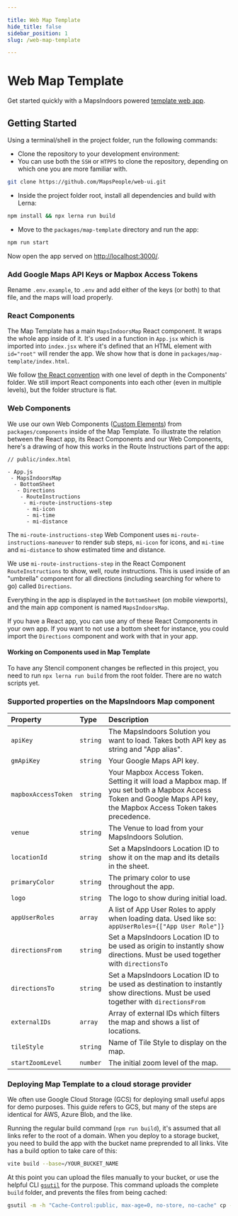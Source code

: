 ```yaml
---

title: Web Map Template
hide_title: false
sidebar_position: 1
slug: /web-map-template

---
```


# Web Map Template
Get started quickly with a MapsIndoors powered [template web app](https://github.com/MapsPeople/web-ui).

## Getting Started

Using a terminal/shell in the project folder, run the following commands:

* Clone the repository to your development environment:
* You can use both the `SSH` or `HTPPS` to clone the repository, depending on which one you are more familiar with.
```bash
git clone https://github.com/MapsPeople/web-ui.git
```

* Inside the project folder root, install all dependencies and build with Lerna:
```bash
npm install && npx lerna run build
```

* Move to the `packages/map-template` directory and run the app:
```bash
npm run start
```

Now open the app served on [http://localhost:3000/](http://localhost:3000/).

### Add Google Maps API Keys or Mapbox Access Tokens

Rename `.env.example`, to `.env` and add either of the keys (or both) to that file, and the maps will load properly.

### React Components

The Map Template has a main `MapsIndoorsMap` React component. It wraps the whole app inside of it. It's used in a function in `App.jsx` which is imported into `index.jsx` where it's defined that an HTML element with `id="root"` will render the app. We show how that is done in `packages/map-template/index.html`.

We follow [the React convention](https://reactjs.org/docs/faq-structure.html#avoid-too-much-nesting) with one level of depth in the Components' folder. We still import React components into each other (even in multiple levels), but the folder structure is flat.

### Web Components

We use our own Web Components ([Custom Elements](https://developer.mozilla.org/en-US/docs/Web/Web_Components/Using_custom_elements)) from `packages/components` inside of the Map Template. To illustrate the relation between the React app, its React Components and our Web Components, here's a drawing of how this works in the Route Instructions part of the app:

```
// public/index.html

- App.js
 - MapsIndoorsMap
  - BottomSheet
   - Directions
    - RouteInstructions
     - mi-route-instructions-step
      - mi-icon
      - mi-time
      - mi-distance
```

The `mi-route-instructions-step` Web Component uses `mi-route-instructions-maneuver` to render sub steps, `mi-icon` for icons, and `mi-time` and `mi-distance` to show estimated time and distance.

We use `mi-route-instructions-step` in the React Component `RouteInstructions` to show, well, route instructions. This is used inside of an "umbrella" component for all directions (including searching for where to go) called `Directions`.

Everything in the app is displayed in the `BottomSheet` (on mobile viewports), and the main app component is named `MapsIndoorsMap`.

If you have a React app, you can use any of these React Components in your own app. If you want to not use a bottom sheet for instance, you could import the `Directions` component and work with that in your app.

#### Working on Components used in Map Template

To have any Stencil component changes be reflected in this project, you need to run  `npx lerna run build` from the root folder. There are no watch scripts yet.

### Supported properties on the MapsIndoors Map component

|Property|Type|Description|
|:--|:--|:--|
|`apiKey`|`string`|The MapsIndoors Solution you want to load. Takes both API key as string and "App alias". |
|`gmApiKey`|`string`|Your Google Maps API key. |
|`mapboxAccessToken`|`string`|Your Mapbox Access Token. Setting it will load a Mapbox map. If you set both a Mapbox Access Token and Google Maps API key, the Mapbox Access Token takes precedence. |
|`venue`|`string`|The Venue to load from your MapsIndoors Solution. |
|`locationId`|`string`|Set a MapsIndoors Location ID to show it on the map and its details in the sheet. |
|`primaryColor`|`string`|The primary color to use throughout the app. |
|`logo`|`string`|The logo to show during initial load. |
|`appUserRoles`|`array`|A list of App User Roles to apply when loading data. Used like so: `appUserRoles={["App User Role"]}`|
|`directionsFrom`|`string`|Set a MapsIndoors Location ID to be used as origin to instantly show directions. Must be used together with `directionsTo`|
|`directionsTo`|`string`|Set a MapsIndoors Location ID to be used as destination to instantly show directions. Must be used together with `directionsFrom`|
|`externalIDs`|`array`|Array of external IDs which filters the map and shows a list of locations. |
|`tileStyle`|`string`|Name of Tile Style to display on the map. |
|`startZoomLevel`|`number`|The initial zoom level of the map. |

### Deploying Map Template to a cloud storage provider

We often use Google Cloud Storage (GCS) for deploying small useful apps for demo purposes. This guide refers to GCS, but many of the steps are identical for AWS, Azure Blob, and the like.

Running the regular build command (`npm run build`), it's assumed that all links refer to the root of a domain. When you deploy to a storage bucket, you need to build the app with the bucket name preprended to all links. Vite has a build option to take care of this:

```bash
vite build --base=/YOUR_BUCKET_NAME
```

At this point you can upload the files manually to your bucket, or use the helpful CLI [`gsutil`](https://cloud.google.com/storage/docs/gsutil) for the purpose. This command uploads the complete `build` folder, and prevents the files from being cached:

```bash
gsutil -m -h "Cache-Control:public, max-age=0, no-store, no-cache" cp -r build gs://YOUR_BUCKET_NAME
```

<!--
TODO: Add a link to a running version of the template app.
## Live Demo
Check out a running version [here](URL).
-->
